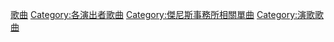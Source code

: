 {{DEFAULTSORT:Kanjani8}}
[[Category:關西傑尼斯8|歌曲]]
[[Category:各演出者歌曲|Category:各演出者歌曲]]
[[Category:傑尼斯事務所相關單曲|Category:傑尼斯事務所相關單曲]]
[[Category:演歌歌曲|Category:演歌歌曲]]